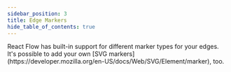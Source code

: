 ```yaml
---
sidebar_position: 3
title: Edge Markers
hide_table_of_contents: true
---
```



<ExampleLayout>
React Flow has built-in support for different marker types for your edges. It's possible to add your own [SVG markers](https://developer.mozilla.org/en-US/docs/Web/SVG/Element/marker), too.

<ExampleViewer codePath="example-flows/Markers" />
</ExampleLayout>
